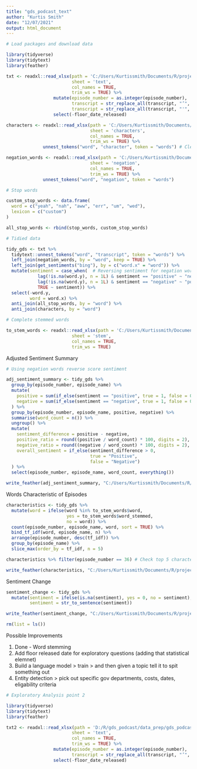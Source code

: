 ```yaml
---
title: "gds_podcast_text"
author: "Kurtis Smith"
date: "12/07/2021"
output: html_document
---
```


```r

# Load packages and download data

library(tidyverse)
library(tidytext)
library(feather)

txt <- readxl::read_xlsx(path = 'C:/Users/Kurtissmith/Documents/R/projects/gds_podcast/data_prep/gds_podcast.xlsx',
                         sheet = 'text',
                         col_names = TRUE, 
                         trim_ws = TRUE) %>% 
                  mutate(episode_number = as.integer(episode_number), 
                         transcript = str_replace_all(transcript, "’", ""), 
                         transcript = str_replace_all(transcript, "'", "")) %>%  # Was stopping stop words removal in full
                  select(-floor_date_released)

characters <- readxl::read_xlsx(path = 'C:/Users/Kurtissmith/Documents/R/projects/gds_podcast/data_prep/gds_podcast.xlsx',
                                sheet = 'characters',
                                col_names = TRUE, 
                                trim_ws = TRUE) %>% 
              unnest_tokens("word", "character", token = "words") # Cleans name, helps removal from data

negation_words <- readxl::read_xlsx(path = 'C:/Users/Kurtissmith/Documents/R/projects/gds_podcast/data_prep/gds_podcast.xlsx',
                                sheet = 'negation',
                                col_names = TRUE, 
                                trim_ws = TRUE) %>% 
              unnest_tokens("word", "negation", token = "words") 

# Stop words

custom_stop_words <- data.frame(
  word = c("yeah", "nah", "aww", "err", "um", "wed"), 
  lexicon = c("custom")
)

all_stop_words <- rbind(stop_words, custom_stop_words)

# Tidied data

tidy_gds <- txt %>%
  tidytext::unnest_tokens("word", "transcript", token = "words") %>%
  left_join(negation_words, by = "word", keep = TRUE) %>%
  left_join(get_sentiments("bing"), by = c("word.x" = "word")) %>%
  mutate(sentiment = case_when(  # Reversing sentiment for negation words
            lag(!is.na(word.y), n = 1L) & sentiment == "positive" ~ "negative", 
            lag(!is.na(word.y), n = 1L) & sentiment == "negative" ~ "positive", 
            TRUE ~ sentiment)) %>%
  select(-word.y, 
         word = word.x) %>%
  anti_join(all_stop_words, by = "word") %>% 
  anti_join(characters, by = "word")

# Complete stemmed words

to_stem_words <- readxl::read_xlsx(path = 'C:/Users/Kurtissmith/Documents/R/projects/gds_podcast/data_prep/gds_podcast.xlsx',
                         sheet = 'stem',
                         col_names = TRUE, 
                         trim_ws = TRUE)

```

Adjusted Sentiment Summary

```r

# Using negation words reverse score sentiment

adj_sentiment_summary <- tidy_gds %>%
  group_by(episode_number, episode_name) %>% 
  mutate(
    positive = sum(if_else(sentiment == "positive", true = 1, false = 0, missing = 0)), 
    negative = sum(if_else(sentiment == "negative", true = 1, false = 0, missing = 0))
  ) %>% 
  group_by(episode_number, episode_name, positive, negative) %>% 
  summarise(word_count = n()) %>% 
  ungroup() %>% 
  mutate(
    sentiment_difference = positive - negative,
    positive_ratio = round((positive / word_count) * 100, digits = 2), 
    negative_ratio = round((negative / word_count) * 100, digits = 2),
    overall_sentiment = if_else(sentiment_difference > 0,
                                true = "Positive", 
                                false = "Negative")
  ) %>% 
  select(episode_number, episode_name, word_count, everything())

write_feather(adj_sentiment_summary, "C:/Users/Kurtissmith/Documents/R/projects/gds_podcast/df_summary.feather")

```

Words Characteristic of Episodes

```r

characteristics <- tidy_gds %>%
  mutate(word = ifelse(word %in% to_stem_words$word, 
                       yes = to_stem_words$word_stemmed, 
                       no = word)) %>% 
  count(episode_number, episode_name, word, sort = TRUE) %>% 
  bind_tf_idf(word, episode_name, n) %>%
  arrange(episode_number, desc(tf_idf)) %>%
  group_by(episode_name) %>% 
  slice_max(order_by = tf_idf, n = 5) 

characteristics %>% filter(episode_number == 36) # Check top 5 characteristics for potential stems

write_feather(characteristics, "C:/Users/Kurtissmith/Documents/R/projects/gds_podcast/df_characteristics.feather")

```

Sentiment Change

```r

sentiment_change <- tidy_gds %>% 
  mutate(sentiment = ifelse(is.na(sentiment), yes = 0, no = sentiment),
         sentiment = str_to_sentence(sentiment))

write_feather(sentiment_change, "C:/Users/Kurtissmith/Documents/R/projects/gds_podcast/df_sentiment_change.feather")

rm(list = ls())

```


Possible Improvements

1. Done - Word stemming
2. Add floor released date for exploratory questions (adding that statistical elemnet)
3. Build a language model > train > and then given a topic tell it to spit something out
4. Entity detection > pick out specific gov departments, costs, dates, eligability criteria

```r
# Exploratory Analysis point 2

library(tidyverse)
library(tidytext)
library(feather)

txt2 <- readxl::read_xlsx(path = 'D:/R/gds_podcast/data_prep/gds_podcast.xlsx',
                         sheet = 'text',
                         col_names = TRUE, 
                         trim_ws = TRUE) %>% 
                  mutate(episode_number = as.integer(episode_number), 
                         transcript = str_replace_all(transcript, "’", "'")) %>%  # Was stopping stop words removal in full
                  select(-floor_date_released)

```




















